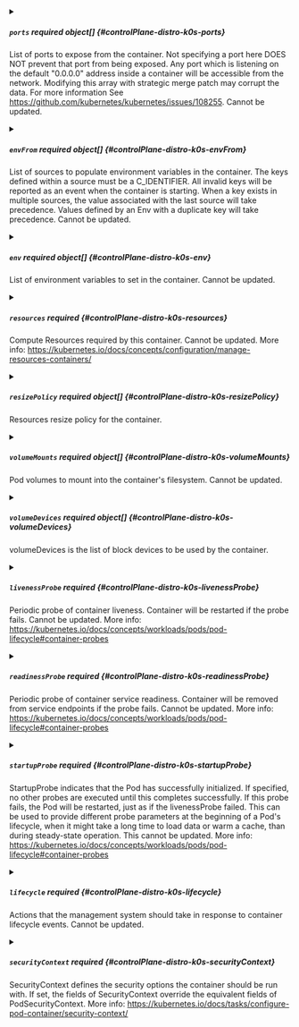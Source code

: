 

<PartialName />


<PartialImage />


<PartialCommand />


<PartialArgs />


<PartialWorkingdir />



<details className="config-field" data-expandable="true">
<summary>

##### `ports` <span className="config-field-required" data-required="false">required</span> <span className="config-field-type">object[]</span> <span className="config-field-default"></span> <span className="config-field-enum"></span> {#controlPlane-distro-k0s-ports}

List of ports to expose from the container. Not specifying a port here
DOES NOT prevent that port from being exposed. Any port which is
listening on the default "0.0.0.0" address inside a container will be
accessible from the network.
Modifying this array with strategic merge patch may corrupt the data.
For more information See https://github.com/kubernetes/kubernetes/issues/108255.
Cannot be updated.

</summary>

<PartialPortsreference />


</details>



<details className="config-field" data-expandable="true">
<summary>

##### `envFrom` <span className="config-field-required" data-required="false">required</span> <span className="config-field-type">object[]</span> <span className="config-field-default"></span> <span className="config-field-enum"></span> {#controlPlane-distro-k0s-envFrom}

List of sources to populate environment variables in the container.
The keys defined within a source must be a C_IDENTIFIER. All invalid keys
will be reported as an event when the container is starting. When a key exists in multiple
sources, the value associated with the last source will take precedence.
Values defined by an Env with a duplicate key will take precedence.
Cannot be updated.

</summary>

<PartialEnvfromreference />


</details>



<details className="config-field" data-expandable="true">
<summary>

##### `env` <span className="config-field-required" data-required="false">required</span> <span className="config-field-type">object[]</span> <span className="config-field-default"></span> <span className="config-field-enum"></span> {#controlPlane-distro-k0s-env}

List of environment variables to set in the container.
Cannot be updated.

</summary>

<PartialEnvreference />


</details>



<details className="config-field" data-expandable="true">
<summary>

##### `resources` <span className="config-field-required" data-required="false">required</span> <span className="config-field-type"></span> <span className="config-field-default"></span> <span className="config-field-enum"></span> {#controlPlane-distro-k0s-resources}

Compute Resources required by this container.
Cannot be updated.
More info: https://kubernetes.io/docs/concepts/configuration/manage-resources-containers/

</summary>

<PartialResourcesreference />


</details>



<details className="config-field" data-expandable="true">
<summary>

##### `resizePolicy` <span className="config-field-required" data-required="false">required</span> <span className="config-field-type">object[]</span> <span className="config-field-default"></span> <span className="config-field-enum"></span> {#controlPlane-distro-k0s-resizePolicy}

Resources resize policy for the container.

</summary>

<PartialResizepolicyreference />


</details>


<PartialRestartpolicy />



<details className="config-field" data-expandable="true">
<summary>

##### `volumeMounts` <span className="config-field-required" data-required="false">required</span> <span className="config-field-type">object[]</span> <span className="config-field-default"></span> <span className="config-field-enum"></span> {#controlPlane-distro-k0s-volumeMounts}

Pod volumes to mount into the container's filesystem.
Cannot be updated.

</summary>

<PartialVolumemountsreference />


</details>



<details className="config-field" data-expandable="true">
<summary>

##### `volumeDevices` <span className="config-field-required" data-required="false">required</span> <span className="config-field-type">object[]</span> <span className="config-field-default"></span> <span className="config-field-enum"></span> {#controlPlane-distro-k0s-volumeDevices}

volumeDevices is the list of block devices to be used by the container.

</summary>

<PartialVolumedevicesreference />


</details>



<details className="config-field" data-expandable="true">
<summary>

##### `livenessProbe` <span className="config-field-required" data-required="false">required</span> <span className="config-field-type"></span> <span className="config-field-default"></span> <span className="config-field-enum"></span> {#controlPlane-distro-k0s-livenessProbe}

Periodic probe of container liveness.
Container will be restarted if the probe fails.
Cannot be updated.
More info: https://kubernetes.io/docs/concepts/workloads/pods/pod-lifecycle#container-probes

</summary>

<PartialLivenessprobereference />


</details>



<details className="config-field" data-expandable="true">
<summary>

##### `readinessProbe` <span className="config-field-required" data-required="false">required</span> <span className="config-field-type"></span> <span className="config-field-default"></span> <span className="config-field-enum"></span> {#controlPlane-distro-k0s-readinessProbe}

Periodic probe of container service readiness.
Container will be removed from service endpoints if the probe fails.
Cannot be updated.
More info: https://kubernetes.io/docs/concepts/workloads/pods/pod-lifecycle#container-probes

</summary>

<PartialReadinessprobereference />


</details>



<details className="config-field" data-expandable="true">
<summary>

##### `startupProbe` <span className="config-field-required" data-required="false">required</span> <span className="config-field-type"></span> <span className="config-field-default"></span> <span className="config-field-enum"></span> {#controlPlane-distro-k0s-startupProbe}

StartupProbe indicates that the Pod has successfully initialized.
If specified, no other probes are executed until this completes successfully.
If this probe fails, the Pod will be restarted, just as if the livenessProbe failed.
This can be used to provide different probe parameters at the beginning of a Pod's lifecycle,
when it might take a long time to load data or warm a cache, than during steady-state operation.
This cannot be updated.
More info: https://kubernetes.io/docs/concepts/workloads/pods/pod-lifecycle#container-probes

</summary>

<PartialStartupprobereference />


</details>



<details className="config-field" data-expandable="true">
<summary>

##### `lifecycle` <span className="config-field-required" data-required="false">required</span> <span className="config-field-type"></span> <span className="config-field-default"></span> <span className="config-field-enum"></span> {#controlPlane-distro-k0s-lifecycle}

Actions that the management system should take in response to container lifecycle events.
Cannot be updated.

</summary>

<PartialLifecyclereference />


</details>


<PartialTerminationmessagepath />


<PartialTerminationmessagepolicy />


<PartialImagepullpolicy />



<details className="config-field" data-expandable="true">
<summary>

##### `securityContext` <span className="config-field-required" data-required="false">required</span> <span className="config-field-type"></span> <span className="config-field-default"></span> <span className="config-field-enum"></span> {#controlPlane-distro-k0s-securityContext}

SecurityContext defines the security options the container should be run with.
If set, the fields of SecurityContext override the equivalent fields of PodSecurityContext.
More info: https://kubernetes.io/docs/tasks/configure-pod-container/security-context/

</summary>

<PartialSecuritycontextreference />


</details>


<PartialStdin />


<PartialStdinonce />


<PartialTty />
